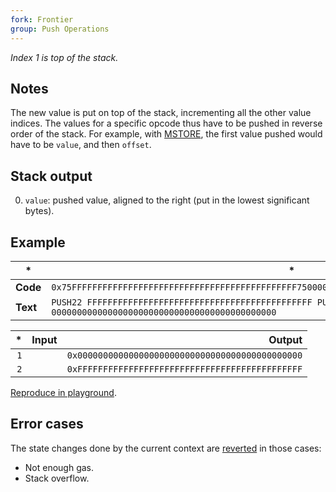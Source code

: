 ```yaml
---
fork: Frontier
group: Push Operations
---
```


*Index 1 is top of the stack.*

## Notes

The new value is put on top of the stack, incrementing all the other value indices. The values for a specific opcode thus have to be pushed in reverse order of the stack. For example, with [MSTORE](/#52), the first value pushed would have to be `value`, and then `offset`.

## Stack output

0. `value`: pushed value, aligned to the right (put in the lowest significant bytes).

## Example

| * | * |
|---|---|
| **Code** | `0x75FFFFFFFFFFFFFFFFFFFFFFFFFFFFFFFFFFFFFFFFFFFF7500000000000000000000000000000000000000000000` |
| **Text** | `PUSH22 FFFFFFFFFFFFFFFFFFFFFFFFFFFFFFFFFFFFFFFFFFFF PUSH22 00000000000000000000000000000000000000000000` |

| * | Input | Output |
|--:|------:|-------:|
| `1` | | `0x00000000000000000000000000000000000000000000` |
| `2` | | `0xFFFFFFFFFFFFFFFFFFFFFFFFFFFFFFFFFFFFFFFFFFFF` |

[Reproduce in playground](/playground?unit=Wei&codeType=Mnemonic&code='zxyyyyy~%5Cnz'~FFFFzPUSH22%200y~~%01yz~_).

## Error cases

The state changes done by the current context are [reverted](#FD) in those cases:
- Not enough gas.
- Stack overflow.

